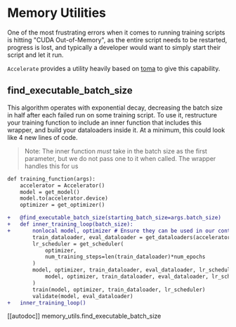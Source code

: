 <!--Copyright 2022 The HuggingFace Team. All rights reserved.

Licensed under the Apache License, Version 2.0 (the "License"); you may not use this file except in compliance with
the License. You may obtain a copy of the License at

http://www.apache.org/licenses/LICENSE-2.0

Unless required by applicable law or agreed to in writing, software distributed under the License is distributed on
an "AS IS" BASIS, WITHOUT WARRANTIES OR CONDITIONS OF ANY KIND, either express or implied. See the License for the
specific language governing permissions and limitations under the License.
-->

# Memory Utilities

One of the most frustrating errors when it comes to running training scripts is hitting "CUDA Out-of-Memory", 
as the entire script needs to be restarted, progress is lost, and typically a developer would want to simply
start their script and let it run.

`Accelerate` provides a utility heavily based on [toma](https://github.com/BlackHC/toma) to give this capability.

## find_executable_batch_size

This algorithm operates with exponential decay, decreasing the batch size in half after each failed run on some 
training script. To use it, restructure your training function to include an inner function that includes this wrapper, 
and build your dataloaders inside it. At a minimum, this could look like 4 new lines of code. 
> Note: The inner function *must* take in the batch size as the first parameter, but we do not pass one to it when called. The wrapper handles this for us

```diff
def training_function(args):
    accelerator = Accelerator()
    model = get_model()
    model.to(accelerator.device)
    optimizer = get_optimizer()

+   @find_executable_batch_size(starting_batch_size=args.batch_size)
+   def inner_training_loop(batch_size):
+       nonlocal model, optimizer # Ensure they can be used in our context
        train_dataloader, eval_dataloader = get_dataloaders(accelerator, batch_size)
        lr_scheduler = get_scheduler(
            optimizer, 
            num_training_steps=len(train_dataloader)*num_epochs
        )
        model, optimizer, train_dataloader, eval_dataloader, lr_scheduler = accelerator.prepare(
            model, optimizer, train_dataloader, eval_dataloader, lr_scheduler
        )
        train(model, optimizer, train_dataloader, lr_scheduler)
        validate(model, eval_dataloader)
+   inner_training_loop()
```

[[autodoc]] memory_utils.find_executable_batch_size